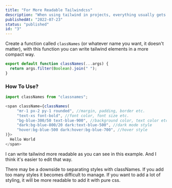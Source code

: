 ```yaml
---
title: "For More Readable Tailwindcss"
description: "When using tailwind in projects, everything usually gets mixed up. There is a way to avoid this confusion."
publishedAt: "2022-07-23"
status: "published"
id: "3"
---
```


Create a function called `classNames` (or whatever name you want, it doesn't matter), with this function you can write tailwind elements in a more compact way.

```js showLineNumbers title="classNames.jsx"
export default function classNames(...args) {
  return args.filter(Boolean).join(" ");
}
```

### How To Use?

```js showLineNumbers title="example.jsx"
import classNames from "classnames";

<span className={classNames(
     "mr-1 px-2 py-1 rounded", //margin, padding, border etc.
     "text-xs font-bold", //font color, font size etc.
     "bg-blue-300/50 text-blue-900", //background color, text color etc.
     "dark:bg-blue-800/20 dark:text-blue-500", //dark mode style
     "hover:bg-blue-500 dark:hover:bg-blue-700", //hover style
)}>
  Hello World
</span>
```

I can write tailwind more readable as you can see in this example. And I think it's easier to edit that way.

There may be a downside to separating styles with classNames. If you add too many styles it becomes difficult to manage. If you want to add a lot of styling, it will be more readable to add it with pure css.